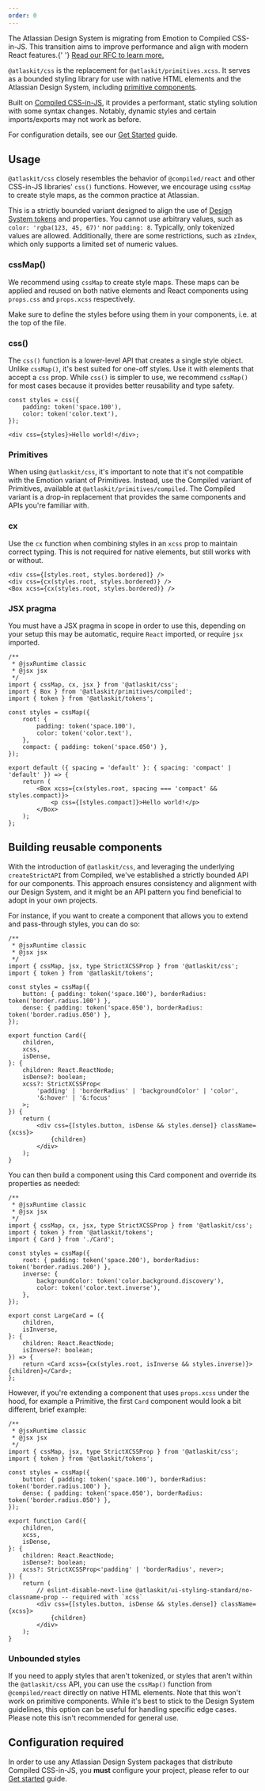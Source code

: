 ```yaml
---
order: 0
---
```



<SectionMessage title="Migration from Emotion to Compiled" appearance="discovery">
	<p>
		The Atlassian Design System is migrating from Emotion to Compiled CSS-in-JS. This transition
		aims to improve performance and align with modern React features.{' '}
		<a href="https://community.developer.atlassian.com/t/rfc-73-migrating-our-components-to-compiled-css-in-js/85953">
			Read our RFC to learn more.
		</a>
	</p>
</SectionMessage>

`@atlaskit/css` is the replacement for `@atlaskit/primitives.xcss`. It serves as a bounded styling
library for use with native HTML elements and the Atlassian Design System, including
[primitive components](/components/primitives/overview).

Built on [Compiled CSS-in-JS](https://compiledcssinjs.com/), it provides a performant, static
styling solution with some syntax changes. Notably, dynamic styles and certain imports/exports may
not work as before.

For configuration details, see our
[Get Started](/get-started/develop#set-up-your-bundling-environment) guide.

## Usage

`@atlaskit/css` closely resembles the behavior of `@compiled/react` and other CSS-in-JS libraries'
`css()` functions. However, we encourage using `cssMap` to create style maps, as the common practice
at Atlassian.

This is a strictly bounded variant designed to align the use of
[Design System tokens](<(/components/tokens/all-tokens)>) and properties. You cannot use arbitrary
values, such as `color: 'rgba(123, 45, 67)'` nor `padding: 8`. Typically, only tokenized values are
allowed. Additionally, there are some restrictions, such as `zIndex`, which only supports a limited
set of numeric values.

### cssMap()

We recommend using `cssMap` to create style maps. These maps can be applied and reused on both
native elements and React components using `props.css` and `props.xcss` respectively.

Make sure to define the styles before using them in your components, i.e. at the top of the file.

<Example Component={CssMapExample} packageName="@atlaskit/css" />

### css()

The `css()` function is a lower-level API that creates a single style object. Unlike `cssMap()`,
it's best suited for one-off styles. Use it with elements that accept a `css` prop. While `css()` is
simpler to use, we recommend `cssMap()` for most cases because it provides better reusability and
type safety.

```tsx
const styles = css({
	padding: token('space.100'),
	color: token('color.text'),
});

<div css={styles}>Hello world!</div>;
```

### Primitives

When using `@atlaskit/css`, it's important to note that it's not compatible with the Emotion variant
of Primitives. Instead, use the Compiled variant of Primitives, available at
`@atlaskit/primitives/compiled`. The Compiled variant is a drop-in replacement that provides the
same components and APIs you're familiar with.

### cx

Use the `cx` function when combining styles in an `xcss` prop to maintain correct typing. This is
not required for native elements, but still works with or without.

```tsx
<div css={[styles.root, styles.bordered]} />
<div css={cx(styles.root, styles.bordered)} />
<Box xcss={cx(styles.root, styles.bordered)} />
```

### JSX pragma

You must have a JSX pragma in scope in order to use this, depending on your setup this may be
automatic, require `React` imported, or require `jsx` imported.

```tsx
/**
 * @jsxRuntime classic
 * @jsx jsx
 */
import { cssMap, cx, jsx } from '@atlaskit/css';
import { Box } from '@atlaskit/primitives/compiled';
import { token } from '@atlaskit/tokens';

const styles = cssMap({
	root: {
		padding: token('space.100'),
		color: token('color.text'),
	},
	compact: { padding: token('space.050') },
});

export default ({ spacing = 'default' }: { spacing: 'compact' | 'default' }) => {
	return (
		<Box xcss={cx(styles.root, spacing === 'compact' && styles.compact)}>
			<p css={[styles.compact]}>Hello world!</p>
		</Box>
	);
};
```

## Building reusable components

With the introduction of `@atlaskit/css`, and leveraging the underlying `createStrictAPI` from
Compiled, we've established a strictly bounded API for our components. This approach ensures
consistency and alignment with our Design System, and it might be an API pattern you find beneficial
to adopt in your own projects.

For instance, if you want to create a component that allows you to extend and pass-through styles,
you can do so:

```tsx
/**
 * @jsxRuntime classic
 * @jsx jsx
 */
import { cssMap, jsx, type StrictXCSSProp } from '@atlaskit/css';
import { token } from '@atlaskit/tokens';

const styles = cssMap({
	button: { padding: token('space.100'), borderRadius: token('border.radius.100') },
	dense: { padding: token('space.050'), borderRadius: token('border.radius.050') },
});

export function Card({
	children,
	xcss,
	isDense,
}: {
	children: React.ReactNode;
	isDense?: boolean;
	xcss?: StrictXCSSProp<
		'padding' | 'borderRadius' | 'backgroundColor' | 'color',
		'&:hover' | '&:focus'
	>;
}) {
	return (
		<div css={[styles.button, isDense && styles.dense]} className={xcss}>
			{children}
		</div>
	);
}
```

You can then build a component using this Card component and override its properties as needed:

```tsx
/**
 * @jsxRuntime classic
 * @jsx jsx
 */
import { cssMap, cx, jsx, type StrictXCSSProp } from '@atlaskit/css';
import { token } from '@atlaskit/tokens';
import { Card } from './Card';

const styles = cssMap({
	root: { padding: token('space.200'), borderRadius: token('border.radius.200') },
	inverse: {
		backgroundColor: token('color.background.discovery'),
		color: token('color.text.inverse'),
	},
});

export const LargeCard = ({
	children,
	isInverse,
}: {
	children: React.ReactNode;
	isInverse?: boolean;
}) => {
	return <Card xcss={cx(styles.root, isInverse && styles.inverse)}>{children}</Card>;
};
```

However, if you're extending a component that uses `props.xcss` under the hood, for example a
Primitive, the first `Card` component would look a bit different, brief example:

```tsx
/**
 * @jsxRuntime classic
 * @jsx jsx
 */
import { cssMap, jsx, type StrictXCSSProp } from '@atlaskit/css';
import { token } from '@atlaskit/tokens';

const styles = cssMap({
	button: { padding: token('space.100'), borderRadius: token('border.radius.100') },
	dense: { padding: token('space.050'), borderRadius: token('border.radius.050') },
});

export function Card({
	children,
	xcss,
	isDense,
}: {
	children: React.ReactNode;
	isDense?: boolean;
	xcss?: StrictXCSSProp<'padding' | 'borderRadius', never>;
}) {
	return (
		// eslint-disable-next-line @atlaskit/ui-styling-standard/no-classname-prop -- required with `xcss`
		<div css={[styles.button, isDense && styles.dense]} className={xcss}>
			{children}
		</div>
	);
}
```

### Unbounded styles

If you need to apply styles that aren't tokenized, or styles that aren't within the `@atlaskit/css`
API, you can use the `cssMap()` function from `@compiled/react` directly on native HTML elements.
Note that this won't work on primitive components. While it's best to stick to the Design System
guidelines, this option can be useful for handling specific edge cases. Please note this isn't
recommended for general use.

<Example Component={UnboundedExample} packageName="@atlaskit/css" />

## Configuration required

In order to use any Atlassian Design System packages that distribute Compiled CSS-in-JS, you
**must** configure your project, please refer to our
[Get started](/get-started/develop#set-up-your-bundling-environment) guide.

